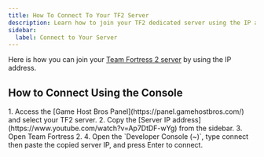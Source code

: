 ```yaml
---
title: How To Connect To Your TF2 Server
description: Learn how to join your TF2 dedicated server using the IP address.
sidebar:
  label: Connect to Your Server
---
```


Here is how you can join your [Team Fortress 2 server](https://www.gamehostbros.com/team-fortress-2-server-hosting/) by using the IP address.

## How to Connect Using the Console
<Steps>
1. Access the [Game Host Bros Panel](https://panel.gamehostbros.com/) and select your TF2 server.
2. Copy the [Server IP address](https://www.youtube.com/watch?v=Ap7DtDF-wYg) from the sidebar.
3. Open Team Fortress 2.
4. Open the `Developer Console (~)`, type connect then paste the copied server IP, and press Enter to connect.
</Steps>